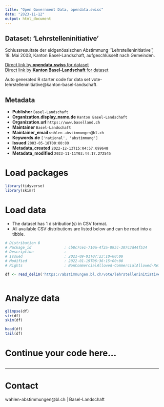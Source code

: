 ```yaml
---
title: "Open Government Data, opendata.swiss"
date: "2023-11-12"
output: html_document
---
```


## Dataset: 'Lehrstelleninitiative'

Schlussresultate der eidgenössischen Abstimmung ''Lehrstelleninitiative'', 18. Mai 2003, Kanton Basel-Landschaft, aufgeschlüsselt nach Gemeinden.

[Direct link by **opendata.swiss** for dataset](https://opendata.swiss/de/dataset/lehrstelleninitiative)<br>
[Direct link by **Kanton Basel-Landschaft** for dataset](https://abstimmungen.bl.ch/vote/lehrstelleninitiative/data)

Auto generated R starter code for data set vote-lehrstelleninitiative@kanton-basel-landschaft.

## Metadata

- **Publisher** `Basel-Landschaft`
- **Organization.display_name.de** `Kanton Basel-Landschaft`
- **Organization.url** `https://www.baselland.ch`
- **Maintainer** `Basel-Landschaft`
- **Maintainer_email** `wahlen-abstimmungen@bl.ch`
- **Keywords.de** `['national', 'abstimmung']`
- **Issued** `2003-05-18T00:00:00`
- **Metadata_created** `2022-12-13T15:04:57.099648`
- **Metadata_modified** `2023-11-11T03:44:17.272545`


# Load packages

```r

library(tidyverse)
library(skimr)

```

# Load data

-   The dataset has 1 distribution(s) in CSV format.
-   All available CSV distributions are listed below and can be read into a tibble.

```r

# Distribution 0
# Package_id               : cb8c7ce1-710a-4f2a-895c-307c3d44f534
# Description              : 
# Issued                   : 2021-09-01T07:23:10+00:00
# Modified                 : 2022-01-19T06:36:15+00:00
# Rights                   : NonCommercialAllowed-CommercialAllowed-ReferenceRequired

df <- read_delim('https://abstimmungen.bl.ch/vote/lehrstelleninitiative/data-csv')



```

# Analyze data

```r

glimpse(df)
str(df)
skim(df)

head(df)
tail(df)

```

# Continue your code here...

```r

```

------------------------------------------------------------------------

# Contact

wahlen-abstimmungen@bl.ch | Basel-Landschaft
